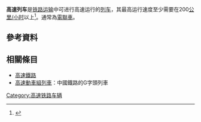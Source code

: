 {{Expand|time=2018-03-12T11:07:17+00:00}}
'''高速列车'''是[[铁路运输|铁路运输]]中可进行高速运行的[[列车|列车]]，其最高运行速度至少需要在200[[公里/小时|公里/小时]]以上<ref>{{de}}{{cite web|url=http://eur-lex.europa.eu/LexUriServ/LexUriServ.do?uri=OJ:L:2008:084:0132:0392:DE:PDF|title=''Richtlinie 96/48/EG - Interoperabilität des transeuropäischen Hochgeschwindigkeitsbahnsystems - Teilsystem "Fahrzeug" - 2008''|publisher=Amtsblatt der Europäischen Union|date=2008-03-26|format=PDF|accessdate=2014-03-07|archive-date=2014-02-02|archive-url=https://web.archive.org/web/20140202211646/http://eur-lex.europa.eu/LexUriServ/LexUriServ.do?uri=OJ:L:2008:084:0132:0392:DE:PDF|dead-url=no}}</ref>。通常為[[電聯車|電聯車]]。

== 參考資料 ==
{{reflist}}

== 相關條目 ==
*[[高速鐵路|高速鐵路]]
*[[高速動車組列車|高速動車組列車]]：中國鐵路的G字頭列車

{{railway-stub}}

[[Category:高速铁路车辆|Category:高速铁路车辆]]